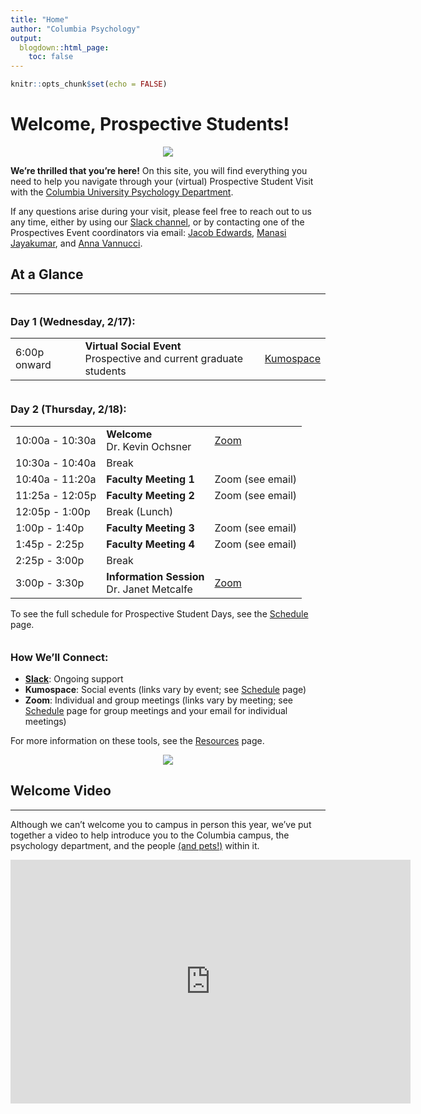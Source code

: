 ```yaml
---
title: "Home"
author: "Columbia Psychology"
output:
  blogdown::html_page:
    toc: false
---
```


```r
knitr::opts_chunk$set(echo = FALSE)
```

# Welcome, Prospective Students!

<div class="row">
<div class="col-md-2">
<p style="text-align:center;"><img src="/images/culogo.png"></p>
</div>
<div class="col-md-10">**We're thrilled that you're here!** On this site, you will find everything you need to help you navigate through your (virtual) Prospective Student Visit with the [Columbia University Psychology Department](https://psychology.columbia.edu/){target="_blank"}. 

If any questions arise during your visit, please feel free to reach out to us any time, either by using our [Slack channel](https://join.slack.com/t/prospie-2021/shared_invite/zt-mf2etqtd-b5INJm4ZXBQiH0nfu5kBsw){target="_blank"}, or by contacting one of the Prospectives Event coordinators via email: [Jacob Edwards](mailto:je2527@columbia.edu){target="_blank"}, [Manasi Jayakumar](mailto:mj2873@columbia.edu){target="_blank"}, and [Anna Vannucci](mailto:av2902@columbia.edu){target="_blank"}.
</div>
</div>

## At a Glance

---

<div class="row">
<div class="col-md-8">
<h3 style="padding-top: 20px; margin-top: 0;">Day 1 (Wednesday, 2/17):</h3>
<table class="table table-striped">
<tr><td>6:00p onward</td><td><b>Virtual Social Event</b><br>Prospective and current graduate students</td><td><a href="https://www.kumospace.com/cupsychgradmixer" target="_blank">Kumospace</a></td></tr>
</table>
<h3 style="padding-top: 20px; margin-top: 0;">Day 2 (Thursday, 2/18):</h3>
<table class="table table-striped">
<tr><td>10:00a - 10:30a</td><td><b>Welcome</b><br>Dr. Kevin Ochsner</td><td><a href="https://columbiauniversity.zoom.us/j/91757475604?pwd=QXNyd3RoSHJOb2JxbFpmaEhZN21UUT09" target="_blank">Zoom</a></td></tr>
<tr><td>10:30a - 10:40a</td><td>Break</td><td></td></tr>
<tr><td>10:40a - 11:20a</td><td><b>Faculty Meeting 1</b></td><td>Zoom (see email)</td></tr>
<tr><td>11:25a - 12:05p</td><td><b>Faculty Meeting 2</b></td><td>Zoom (see email)</td></tr>
<tr><td>12:05p - 1:00p</td><td>Break (Lunch)</td><td></td></tr>
<tr><td>1:00p - 1:40p</td><td><b>Faculty Meeting 3</b></td><td>Zoom (see email)</td></tr>
<tr><td>1:45p - 2:25p</td><td><b>Faculty Meeting 4</b></td><td>Zoom (see email)</td></tr>
<tr><td>2:25p - 3:00p</td><td>Break</td><td></td></tr>
<tr><td>3:00p - 3:30p</td><td><b>Information Session</b><br>Dr. Janet Metcalfe</td><td><a href="https://columbiauniversity.zoom.us/j/91757475604?pwd=QXNyd3RoSHJOb2JxbFpmaEhZN21UUT09" target="_blank">Zoom</a></td></tr>
</table>
To see the full schedule for Prospective Student Days, see the [Schedule](/schedule) page.
</div>
<div class="col-md-4">
<h3 style="padding-top: 20px; margin-top: 0;">How We'll Connect:</h3>
- **[Slack](https://join.slack.com/t/prospie-2021/shared_invite/zt-mf2etqtd-b5INJm4ZXBQiH0nfu5kBsw){target="_blank"}**: Ongoing support
- **Kumospace**: Social events (links vary by event; see [Schedule](/schedule) page)
- **Zoom**: Individual and group meetings (links vary by meeting; see [Schedule](/schedule) page for group meetings and your email for individual meetings)

For more information on these tools, see the [Resources](/resources) page.

<p style="text-align:center;"><img src="/images/campus.png"></p>
</div>
</div>

## Welcome Video

---

Although we can't welcome you to campus in person this year, we've put together a video to help introduce you to the Columbia campus, the psychology department, and the people [(and pets!)](/pets) within it.

<div class="video-container"><iframe width="640" height="390" src="https://www.youtube.com/embed/h52nyfxQ6hc?modestbranding=1&showinfo=0&rel=0&theme=light&color=white" frameborder="0"></iframe></div>
